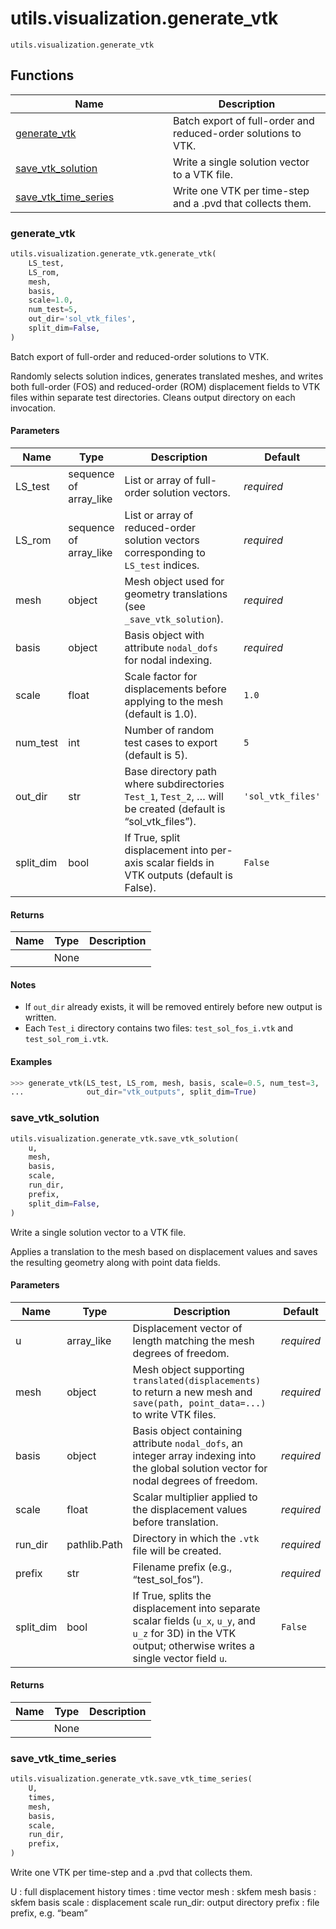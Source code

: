 # utils.visualization.generate_vtk { #skrom.utils.visualization.generate_vtk }

`utils.visualization.generate_vtk`



## Functions

| Name | Description |
| --- | --- |
| [generate_vtk](#skrom.utils.visualization.generate_vtk.generate_vtk) | Batch export of full-order and reduced-order solutions to VTK. |
| [save_vtk_solution](#skrom.utils.visualization.generate_vtk.save_vtk_solution) | Write a single solution vector to a VTK file. |
| [save_vtk_time_series](#skrom.utils.visualization.generate_vtk.save_vtk_time_series) | Write one VTK per time-step and a .pvd that collects them. |

### generate_vtk { #skrom.utils.visualization.generate_vtk.generate_vtk }

```python
utils.visualization.generate_vtk.generate_vtk(
    LS_test,
    LS_rom,
    mesh,
    basis,
    scale=1.0,
    num_test=5,
    out_dir='sol_vtk_files',
    split_dim=False,
)
```

Batch export of full-order and reduced-order solutions to VTK.

Randomly selects solution indices, generates translated meshes, and
writes both full-order (FOS) and reduced-order (ROM) displacement fields
to VTK files within separate test directories. Cleans output directory on
each invocation.

#### Parameters {.doc-section .doc-section-parameters}

| Name      | Type                   | Description                                                                                                  | Default           |
|-----------|------------------------|--------------------------------------------------------------------------------------------------------------|-------------------|
| LS_test   | sequence of array_like | List or array of full-order solution vectors.                                                                | _required_        |
| LS_rom    | sequence of array_like | List or array of reduced-order solution vectors corresponding to `LS_test` indices.                          | _required_        |
| mesh      | object                 | Mesh object used for geometry translations (see `_save_vtk_solution`).                                       | _required_        |
| basis     | object                 | Basis object with attribute `nodal_dofs` for nodal indexing.                                                 | _required_        |
| scale     | float                  | Scale factor for displacements before applying to the mesh (default is 1.0).                                 | `1.0`             |
| num_test  | int                    | Number of random test cases to export (default is 5).                                                        | `5`               |
| out_dir   | str                    | Base directory path where subdirectories `Test_1`, `Test_2`, … will be created (default is "sol_vtk_files"). | `'sol_vtk_files'` |
| split_dim | bool                   | If True, split displacement into per-axis scalar fields in VTK outputs (default is False).                   | `False`           |

#### Returns {.doc-section .doc-section-returns}

| Name   | Type   | Description   |
|--------|--------|---------------|
|        | None   |               |

#### Notes {.doc-section .doc-section-notes}

- If `out_dir` already exists, it will be removed entirely before new output
  is written.
- Each `Test_i` directory contains two files:
  `test_sol_fos_i.vtk` and `test_sol_rom_i.vtk`.

#### Examples {.doc-section .doc-section-examples}

```python
>>> generate_vtk(LS_test, LS_rom, mesh, basis, scale=0.5, num_test=3,
...              out_dir="vtk_outputs", split_dim=True)
```

### save_vtk_solution { #skrom.utils.visualization.generate_vtk.save_vtk_solution }

```python
utils.visualization.generate_vtk.save_vtk_solution(
    u,
    mesh,
    basis,
    scale,
    run_dir,
    prefix,
    split_dim=False,
)
```

Write a single solution vector to a VTK file.

Applies a translation to the mesh based on displacement values and saves
the resulting geometry along with point data fields.

#### Parameters {.doc-section .doc-section-parameters}

| Name      | Type         | Description                                                                                                                                                  | Default    |
|-----------|--------------|--------------------------------------------------------------------------------------------------------------------------------------------------------------|------------|
| u         | array_like   | Displacement vector of length matching the mesh degrees of freedom.                                                                                          | _required_ |
| mesh      | object       | Mesh object supporting `translated(displacements)` to return a new mesh and `save(path, point_data=...)` to write VTK files.                                 | _required_ |
| basis     | object       | Basis object containing attribute `nodal_dofs`, an integer array indexing into the global solution vector for nodal degrees of freedom.                      | _required_ |
| scale     | float        | Scalar multiplier applied to the displacement values before translation.                                                                                     | _required_ |
| run_dir   | pathlib.Path | Directory in which the `.vtk` file will be created.                                                                                                          | _required_ |
| prefix    | str          | Filename prefix (e.g., "test_sol_fos").                                                                                                                      | _required_ |
| split_dim | bool         | If True, splits the displacement into separate scalar fields (`u_x`, `u_y`, and `u_z` for 3D) in the VTK output; otherwise writes a single vector field `u`. | `False`    |

#### Returns {.doc-section .doc-section-returns}

| Name   | Type   | Description   |
|--------|--------|---------------|
|        | None   |               |

### save_vtk_time_series { #skrom.utils.visualization.generate_vtk.save_vtk_time_series }

```python
utils.visualization.generate_vtk.save_vtk_time_series(
    U,
    times,
    mesh,
    basis,
    scale,
    run_dir,
    prefix,
)
```

Write one VTK per time-step and a .pvd that collects them.

U      : full displacement history
times  : time vector
mesh   : skfem mesh
basis  : skfem basis
scale  : displacement scale
run_dir: output directory
prefix : file prefix, e.g. "beam"